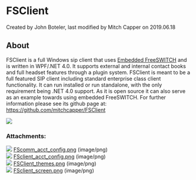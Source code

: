 
# FSClient 

 Created by  John Boteler, last modified by  Mitch Capper on 2019.06.18

## About

FSClient is a full Windows sip client that uses [Embedded FreeSWITCH](../../Client-and-Developer-Interfaces/Embedding-FreeSWITCH/index.mdx#php) and is written in WPF/.NET 4.0\. It supports external and internal contact books and full headset features through a plugin system. FSClient is meant to be a full featured SIP client including standard enterprise class client functionality. It can run installed or run standalone, with the only requirement being .NET 4.0 support. As it is open source it can also serve as an example towards using embedded FreeSWITCH. For further information please see its github page at: <https://github.com/mitchcapper/FSClient>

![](/attachments/7143562/7471109.png)

  
### Attachments:

![](/images/icons/bullet_blue.gif) [FScomm\_acct\_config.png](/attachments/7143562/7471106.png) (image/png)  
![](/images/icons/bullet_blue.gif) [FSclient\_acct\_config.png](/attachments/7143562/7471107.png) (image/png)  
![](/images/icons/bullet_blue.gif) [FSClient\_themes.png](/attachments/7143562/7471108.png) (image/png)  
![](/images/icons/bullet_blue.gif) [FSclient\_screen.png](/attachments/7143562/7471109.png) (image/png)  


